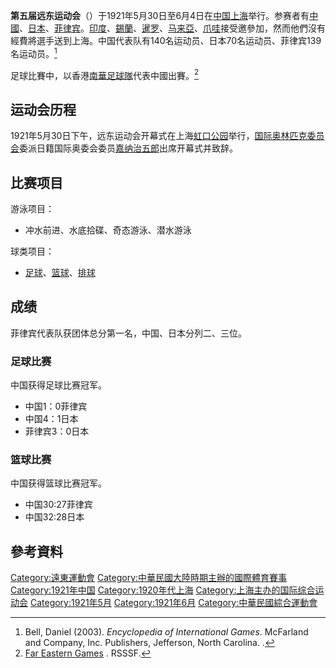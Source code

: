 '''第五届远东运动会'''（{{lang-en|'''1921 Far Eastern Championship Games'''}}）于1921年5月30日至6月4日在[[中華民國_(大陸時期)|中国]][[上海|上海]]举行。参赛者有[[中華民國大陸時期|中國]]、[[日本|日本]]、[[美屬菲律賓|菲律宾]]。[[英屬印度|印度]]、[[英屬錫蘭|錫蘭]]、[[暹罗|暹罗]]、[[英屬馬來亞|马来亞]]、[[荷屬東印度|爪哇]]接受邀參加，然而他們沒有經費將選手送到上海。中国代表队有140名运动员、日本70名运动员、菲律宾139名运动员。<ref name=DB>Bell, Daniel (2003). ''Encyclopedia of International Games''. McFarland and Company, Inc. Publishers, Jefferson, North Carolina. {{ISBN|0-7864-1026-4}}.</ref>

足球比賽中，以香港[[南華足球隊|南華足球隊]]代表中國出賽。<ref>[http://www.rsssf.com/tablesf/fareastgames.html Far Eastern Games] {{Wayback|url=http://www.rsssf.com/tablesf/fareastgames.html |date=20140329143554 }}. RSSSF.</ref>

== 运动会历程 ==

1921年5月30日下午，远东运动会开幕式在上海[[虹口公园|虹口公园]]举行，[[国际奥林匹克委员会|国际奥林匹克委员会]]委派日籍国际奥委会委员[[嘉纳治五郎|嘉纳治五郎]]出席开幕式并致辞。

== 比赛项目 ==
游泳项目：
*冲水前进、水底拾碟、奇态游泳、潜水游泳
球类项目：
*[[足球|足球]]、[[篮球|篮球]]、[[排球|排球]]

== 成绩 ==
菲律宾代表队获团体总分第一名，中国、日本分列二、三位。

=== 足球比赛 ===
中国获得足球比赛冠军。
*中国1：0菲律宾　
*中国4：1日本　
*菲律宾3：0日本
=== 篮球比赛 ===
中国获得篮球比赛冠军。
*中国30∶27菲律宾
*中国32∶28日本

==參考資料==
{{reflist}}

{{遠東運動會}}

[[Category:遠東運動會|Category:遠東運動會]]
[[Category:中華民國大陸時期主辦的國際體育賽事|Category:中華民國大陸時期主辦的國際體育賽事]]
[[Category:1921年中国|Category:1921年中国]]
[[Category:1920年代上海|Category:1920年代上海]]
[[Category:上海主办的国际综合运动会|Category:上海主办的国际综合运动会]]
[[Category:1921年5月|Category:1921年5月]]
[[Category:1921年6月|Category:1921年6月]]
[[Category:中華民國綜合運動會|Category:中華民國綜合運動會]]